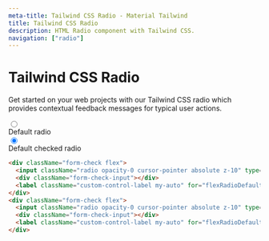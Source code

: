 ```yaml
---
meta-title: Tailwind CSS Radio - Material Tailwind
title: Tailwind CSS Radio
description: HTML Radio component with Tailwind CSS.
navigation: ["radio"]
---
```


# Tailwind CSS Radio

Get started on your web projects with our Tailwind CSS radio which provides contextual feedback messages for typical user actions.
<br/>

<ComponentCard id="radio">
<div className="form-check flex">
  <input className="radio opacity-0 cursor-pointer absolute z-10" type="radio" id="flexRadioDefault1" />
  <div className="form-check-input"></div>
  <label className="custom-control-label my-auto" for="flexRadioDefault1">Default radio</label >
</div>
<div className="form-check flex">
  <input className="radio opacity-0 cursor-pointer absolute z-10" type="radio" id="flexRadioDefault2" checked />
  <div className="form-check-input"></div>
  <label className="custom-control-label my-auto" for="flexRadioDefault2">Default checked radio</label>
</div>
</ComponentCard>

```html showLineNumbers
<div className="form-check flex">
  <input className="radio opacity-0 cursor-pointer absolute z-10" type="radio" id="flexRadioDefault1" />
  <div className="form-check-input"></div>
  <label className="custom-control-label my-auto" for="flexRadioDefault1">Default radio</label>
</div>
<div className="form-check flex">
  <input className="radio opacity-0 cursor-pointer absolute z-10" type="radio" id="flexRadioDefault2" checked/>
  <div className="form-check-input"></div>
  <label className="custom-control-label my-auto" for="flexRadioDefault2">Default checked radio</label>
</div>
```
